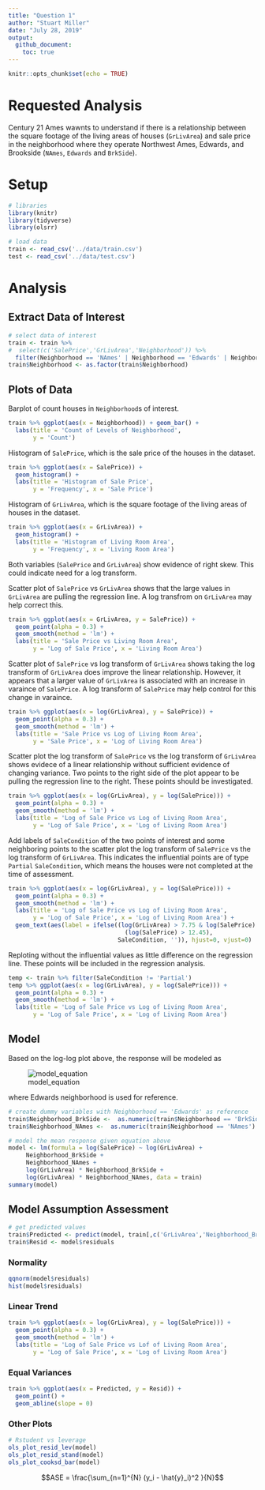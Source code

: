 ```yaml
---
title: "Question 1"
author: "Stuart Miller"
date: "July 28, 2019"
output: 
  github_document:
    toc: true
---
```


```r
knitr::opts_chunk$set(echo = TRUE)
```

# Requested Analysis

Century 21 Ames wawnts to understand if there is a relationship between the square footage of the living areas of houses (`GrLivArea`) and sale price in the neighborhood where they operate Northwest Ames, Edwards, and Brookside (`NAmes`, `Edwards` and `BrkSide`).

# Setup

```r
# libraries
library(knitr)
library(tidyverse)
library(olsrr)

# load data
train <- read_csv('../data/train.csv')
test <- read_csv('../data/test.csv')
```

# Analysis

## Extract Data of Interest

```r
# select data of interest
train <- train %>% 
#  select(c('SalePrice','GrLivArea','Neighborhood')) %>%
  filter(Neighborhood == 'NAmes' | Neighborhood == 'Edwards' | Neighborhood == 'BrkSide')
train$Neighborhood <- as.factor(train$Neighborhood)
```

## Plots of Data

Barplot of count houses in `Neighborhood`s of interest.

```r
train %>% ggplot(aes(x = Neighborhood)) + geom_bar() + 
  labs(title = 'Count of Levels of Neighborhood', 
       y = 'Count')
```

Histogram of `SalePrice`, which is the sale price of the houses in the dataset.

```r
train %>% ggplot(aes(x = SalePrice)) +
  geom_histogram() + 
  labs(title = 'Histogram of Sale Price', 
       y = 'Frequency', x = 'Sale Price')
```

Histogram of `GrLivArea`, which is the square footage of the living areas of houses in the dataset.

```r
train %>% ggplot(aes(x = GrLivArea)) +
  geom_histogram() + 
  labs(title = 'Histogram of Living Room Area', 
       y = 'Frequency', x = 'Living Room Area')
```

Both variables (`SalePrice` and `GrLivArea`) show evidence of right skew. This could indicate need for a log transform.

Scatter plot of `SalePrice` vs `GrLivArea` shows that the large values in `GrLivArea` are pulling the regression line. A log transfrom on `GrLivArea` may help correct this.

```r
train %>% ggplot(aes(x = GrLivArea, y = SalePrice)) +
  geom_point(alpha = 0.3) +
  geom_smooth(method = 'lm') + 
  labs(title = 'Sale Price vs Living Room Area', 
       y = 'Log of Sale Price', x = 'Living Room Area')
```

Scatter plot of `SalePrice` vs log transform of `GrLivArea` shows taking the log transform of `GrLivArea` does improve the linear relationship. However, it appears that a larger value of `GrLivArea` is associated with an increase in varaince of `SalePrice`. A log transform of `SalePrice` may help control for this change in varaince.

```r
train %>% ggplot(aes(x = log(GrLivArea), y = SalePrice)) +
  geom_point(alpha = 0.3) +
  geom_smooth(method = 'lm') + 
  labs(title = 'Sale Price vs Log of Living Room Area', 
       y = 'Sale Price', x = 'Log of Living Room Area')
```

Scatter plot the log transform of `SalePrice` vs the log transform of `GrLivArea` shows evidece of a linear relationship without sufficient evidence of changing variance. Two points to the right side of the plot appear to be pulling the regression line to the right. These points should be investigated.

```r
train %>% ggplot(aes(x = log(GrLivArea), y = log(SalePrice))) +
  geom_point(alpha = 0.3) +
  geom_smooth(method = 'lm') + 
  labs(title = 'Log of Sale Price vs Log of Living Room Area', 
       y = 'Log of Sale Price', x = 'Log of Living Room Area')
```

Add labels of `SaleCondition` of the two points of interest and some neighboring points to the scatter plot the log transform of `SalePrice` vs the log transform of `GrLivArea`. This indicates the influential points are of type `Partial` `SaleCondition`, which means the houses were not completed at the time of assessment.

```r
train %>% ggplot(aes(x = log(GrLivArea), y = log(SalePrice))) +
  geom_point(alpha = 0.3) +
  geom_smooth(method = 'lm') + 
  labs(title = 'Log of Sale Price vs Log of Living Room Area', 
       y = 'Log of Sale Price', x = 'Log of Living Room Area') +
  geom_text(aes(label = ifelse((log(GrLivArea) > 7.75 & log(SalePrice) > 11) |
                                 (log(SalePrice) > 12.45),
                               SaleCondition, '')), hjust=0, vjust=0)
```

Reploting without the influential values as little difference on the regression line. These points will be included in the regression analysis.

```r
temp <- train %>% filter(SaleCondition != 'Partial')
temp %>% ggplot(aes(x = log(GrLivArea), y = log(SalePrice))) +
  geom_point(alpha = 0.3) +
  geom_smooth(method = 'lm') + 
  labs(title = 'Log of Sale Price vs Log of Living Room Area', 
       y = 'Log of Sale Price', x = 'Log of Living Room Area')
```

## Model

Based on the log-log plot above, the response will be modeled as

![model_equation](./question1_files/model_equation.png)

where Edwards neighborhood is used for reference.

```r
# create dummy variables with Neighborhood == 'Edwards' as reference
train$Neighborhood_BrkSide <-  as.numeric(train$Neighborhood == 'BrkSide')
train$Neighborhood_NAmes <-  as.numeric(train$Neighborhood == 'NAmes')

# model the mean response given equation above
model <- lm(formula = log(SalePrice) ~ log(GrLivArea) + 
     Neighborhood_BrkSide + 
     Neighborhood_NAmes +
     log(GrLivArea) * Neighborhood_BrkSide + 
     log(GrLivArea) * Neighborhood_NAmes, data = train)
summary(model)
```

## Model Assumption Assessment

```r
# get predicted values
train$Predicted <- predict(model, train[,c('GrLivArea','Neighborhood_BrkSide','Neighborhood_NAmes')])
train$Resid <- model$residuals
```


### Normality

```r
qqnorm(model$residuals)
hist(model$residuals)
```

### Linear Trend

```r
train %>% ggplot(aes(x = log(GrLivArea), y = log(SalePrice))) +
  geom_point(alpha = 0.3) +
  geom_smooth(method = 'lm') + 
  labs(title = 'Log of Sale Price vs Lof of Living Room Area', 
       y = 'Log of Sale Price', x = 'Log of Living Room Area')
```

### Equal Variances

```r
train %>% ggplot(aes(x = Predicted, y = Resid)) +
  geom_point() +
  geom_abline(slope = 0)
```

### Other Plots

```r
# Rstudent vs leverage
ols_plot_resid_lev(model)
ols_plot_resid_stand(model)
ols_plot_cooksd_bar(model)
```










$$ASE = \frac{\sum_{n=1}^{N} (y_i - \hat{y}_i)^2 }{N}$$












